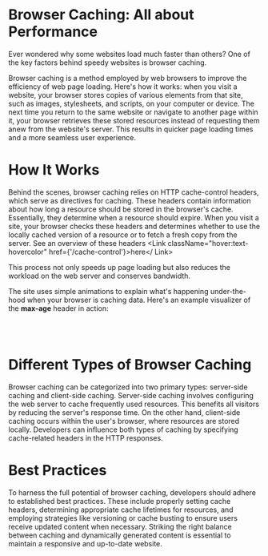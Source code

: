 
# Browser Caching: All about Performance
Ever wondered why some websites load much faster than others? One of the key factors behind speedy websites is browser caching. 

Browser caching is a method employed by web browsers to improve the efficiency of web page loading. Here's how it works: when you visit a website, your browser stores copies of various elements from that site, such as images, stylesheets, and scripts, on your computer or device. The next time you return to the same website or navigate to another page within it, your browser retrieves these stored resources instead of requesting them anew from the website's server. This results in quicker page loading times and a more seamless user experience.

# How It Works

Behind the scenes, browser caching relies on HTTP cache-control headers, which serve as directives for caching. These headers contain information about how long a resource should be stored in the browser's cache. Essentially, they determine when a resource should expire. When you visit a site, your browser checks these headers and determines whether to use the locally cached version of a resource or to fetch a fresh copy from the server. See an overview of these headers <Link className="hover:text-hovercolor" href={'/cache-control'}>here</
Link>

This process not only speeds up page loading but also reduces the workload on the web server and conserves bandwidth.

The site uses simple animations to explain what's happening under-the-hood when your browser is caching data. Here's an example visualizer of the **max-age** header in action:  

<VisualizerContainer scenario="max-age" /> 

<br/><br/>
# Different Types of Browser Caching

Browser caching can be categorized into two primary types: server-side caching and client-side caching. Server-side caching involves configuring the web server to cache frequently used resources. This benefits all visitors by reducing the server's response time. On the other hand, client-side caching occurs within the user's browser, where resources are stored locally. Developers can influence both types of caching by specifying cache-related headers in the HTTP responses.

# Best Practices

To harness the full potential of browser caching, developers should adhere to established best practices. These include properly setting cache headers, determining appropriate cache lifetimes for resources, and employing strategies like versioning or cache busting to ensure users receive updated content when necessary. Striking the right balance between caching and dynamically generated content is essential to maintain a responsive and up-to-date website.